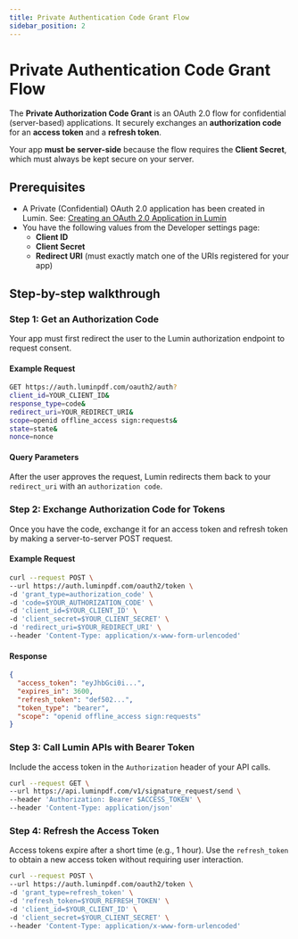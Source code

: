 ```yaml
---
title: Private Authentication Code Grant Flow
sidebar_position: 2
---
```



# Private Authentication Code Grant Flow

The **Private Authorization Code Grant** is an OAuth 2.0 flow for confidential (server-based) applications. It securely exchanges an **authorization code** for an **access token** and a **refresh token**.

Your app **must be server-side** because the flow requires the **Client Secret**, which must always be kept secure on your server.

## Prerequisites

- A Private (Confidential) OAuth 2.0 application has been created in Lumin. See: [Creating an OAuth 2.0 Application in Lumin](/docs/beta/authorization/oauth2-authentication/creating-oauth2-application)
- You have the following values from the Developer settings page:
  - **Client ID**
  - **Client Secret**
  - **Redirect URI** (must exactly match one of the URIs registered for your app)

## Step-by-step walkthrough

### Step 1: Get an Authorization Code

Your app must first redirect the user to the Lumin authorization endpoint to request consent.

#### Example Request

```bash
GET https://auth.luminpdf.com/oauth2/auth?
client_id=YOUR_CLIENT_ID&
response_type=code&
redirect_uri=YOUR_REDIRECT_URI&
scope=openid offline_access sign:requests&
state=state&
nonce=nonce
```

#### Query Parameters

<ApiSchema id="oauth2-yml" pointer="#/components/schemas/PrivateAuthorizationCode" />

After the user approves the request, Lumin redirects them back to your `redirect_uri` with an `authorization code`.

### Step 2: Exchange Authorization Code for Tokens

Once you have the code, exchange it for an access token and refresh token by making a server-to-server POST request.

#### Example Request

```bash
curl --request POST \
--url https://auth.luminpdf.com/oauth2/token \
-d 'grant_type=authorization_code' \
-d 'code=$YOUR_AUTHORIZATION_CODE' \
-d 'client_id=$YOUR_CLIENT_ID' \
-d 'client_secret=$YOUR_CLIENT_SECRET' \
-d 'redirect_uri=$YOUR_REDIRECT_URI' \
--header 'Content-Type: application/x-www-form-urlencoded'
```

#### Response

```json
{
  "access_token": "eyJhbGci0i...",
  "expires_in": 3600,
  "refresh_token": "def502...",
  "token_type": "bearer",
  "scope": "openid offline_access sign:requests"
}
```

### Step 3: Call Lumin APIs with Bearer Token

Include the access token in the `Authorization` header of your API calls.

```bash
curl --request GET \
--url https://api.luminpdf.com/v1/signature_request/send \
--header 'Authorization: Bearer $ACCESS_TOKEN' \
--header 'Content-Type: application/json'
```

### Step 4: Refresh the Access Token

Access tokens expire after a short time (e.g., 1 hour). Use the `refresh_token` to obtain a new access token without requiring user interaction.

```bash
curl --request POST \
--url https://auth.luminpdf.com/oauth2/token \
-d 'grant_type=refresh_token' \
-d 'refresh_token=$YOUR_REFRESH_TOKEN' \
-d 'client_id=$YOUR_CLIENT_ID' \
-d 'client_secret=$YOUR_CLIENT_SECRET' \
--header 'Content-Type: application/x-www-form-urlencoded'
```